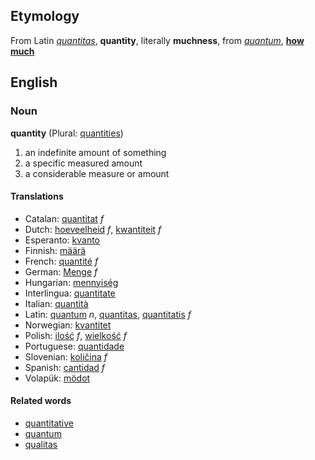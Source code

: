 ==Etymology==
From Latin ''[[quantitas]]'', '''quantity''', literally '''muchness''', from ''[[quantum]]'', '''[[how much]]'''

==English==
=== Noun ===
'''quantity''' (Plural: [[quantities]])

# an indefinite amount of something
# a specific measured amount
# a considerable measure or amount

==== Translations ====
*Catalan: [[quantitat]] ''f''
*Dutch: [[hoeveelheid]] ''f'', [[kwantiteit]] ''f''
*Esperanto: [[kvanto]]
*Finnish: [[määrä]]
*French: [[quantité]] ''f''
*German: [[Menge]] ''f''
*Hungarian: [[mennyiség]]
*Interlingua: [[quantitate]]
*Italian: [[quantità]]
*Latin: [[quantum]] ''n'', [[quantitas]], [[quantitatis]] ''f''
*Norwegian: [[kvantitet]]
*Polish: [[ilość]] ''f'', [[wielkość]] ''f''
*Portuguese: [[quantidade]]
*Slovenian: [[količina]] ''f''
*Spanish: [[cantidad]] ''f''
*Volapük: [[mödot]]

==== Related words ====
*[[quantitative]]
*[[quantum]]
*[[qualitas]]